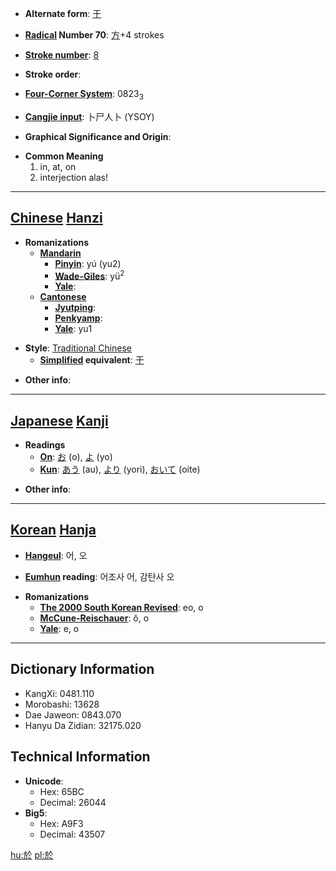 * '''Alternate form''': [[于]]

* '''[[Wiktionary:Chinese radical index| Radical]] Number 70''': [[Wiktionary:Chinese radical index 方|方]]+4 strokes

* '''[[Wiktionary:Chinese total strokes index|Stroke number]]''': [[Wiktionary:Chinese total strokes index 8|8]]

* '''Stroke order''': 

* '''[[Wiktionary:Chinese four corner index|Four-Corner System]]''': 0823<sub>3</sub>

* '''[[Wiktionary:Chinese Cangjie index|Cangjie input]]''': 卜尸人卜 (YSOY)

* '''Graphical Significance and Origin''': 

* '''Common Meaning'''
*#in, at, on
*# interjection alas!


----

== [[Chinese]] [[Hanzi]] ==

* '''Romanizations'''
** '''[[Mandarin]]'''
*** '''[[Pinyin]]''': yú (yu2)
*** '''[[Wade-Giles]]''': yü<sup>2</sup>
*** '''[[Yale]]''': 
** '''[[Cantonese]]'''
*** '''[[Jyutping]]''':
*** '''[[Penkyamp]]''': 
*** '''[[Yale]]''': yu1

* '''Style''': [[Traditional Chinese]] 
** '''[[Simplified Chinese|Simplified]] equivalent''': [[于]]

* '''Other info''': 

----

== [[Japanese]] [[Kanji]] ==

* '''Readings'''
** '''[[On]]''': [[お]] (o), [[よ]] (yo)
** '''[[Kun]]''': [[あう]] (au), [[より]] (yori), [[おいて]] (oite)

* '''Other info''':  

----

== [[Korean]] [[Hanja]] ==

* '''[[Hangeul]]''': 어, 오

* '''[[Eumhun]] reading''': 어조사 어, 감탄사 오

* '''Romanizations'''
** '''[[The 2000 South Korean Revised Romanization|The 2000 South Korean Revised]]''': eo, o
** '''[[McCune-Reischauer]]''': ŏ, o
** '''[[Yale]]''': e, o

----

== Dictionary Information ==

* KangXi: 0481.110
* Morobashi: 13628
* Dae Jaweon: 0843.070
* Hanyu Da Zidian: 32175.020

== Technical Information ==

* '''Unicode''':
** Hex: 65BC
** Decimal: 26044
* '''Big5''':
** Hex: A9F3
** Decimal: 43507

[[hu:於]]
[[pl:於]]